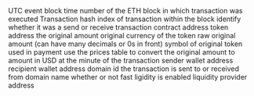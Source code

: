 <ParamField path="block_time">
UTC event block time
</ParamField>
<ParamField path="block_number">
number of the ETH block in which transaction was executed 
</ParamField>
<ParamField path="tx_hash">
Transaction hash
</ParamField>
<ParamField path="evt_index">
index of transaction within the block
</ParamField>
<ParamField path="transaction_type">
identify whether it was a send or receive transaction
</ParamField>
<ParamField path="contract_address">
contract address
</ParamField>
<ParamField path="token_address">
token address
</ParamField>
<ParamField path="original_amount">
the original amount original currency of the token
</ParamField>
<ParamField path="original_amount_raw">
raw original amount (can have many decimals or 0s in front)
</ParamField>
<ParamField path="original_currency">
symbol of original token used in payment
</ParamField>
<ParamField path="usd_amount">
use the prices table to convert the original amount to amount in USD at the minute of the transaction
</ParamField>
<ParamField path="sender">
sender wallet address
</ParamField>
<ParamField path="recipient">
recipient wallet address
</ParamField>
<ParamField path="domain_id">
domain id the transaction is sent to or received from
</ParamField>
<ParamField path="domain_name">
domain name
</ParamField>
<ParamField path="fast_liquidity_enabled">
whether or not fast ligidity is enabled
</ParamField>
<ParamField path="liquidity_provider">
liquidity provider address
</ParamField>
